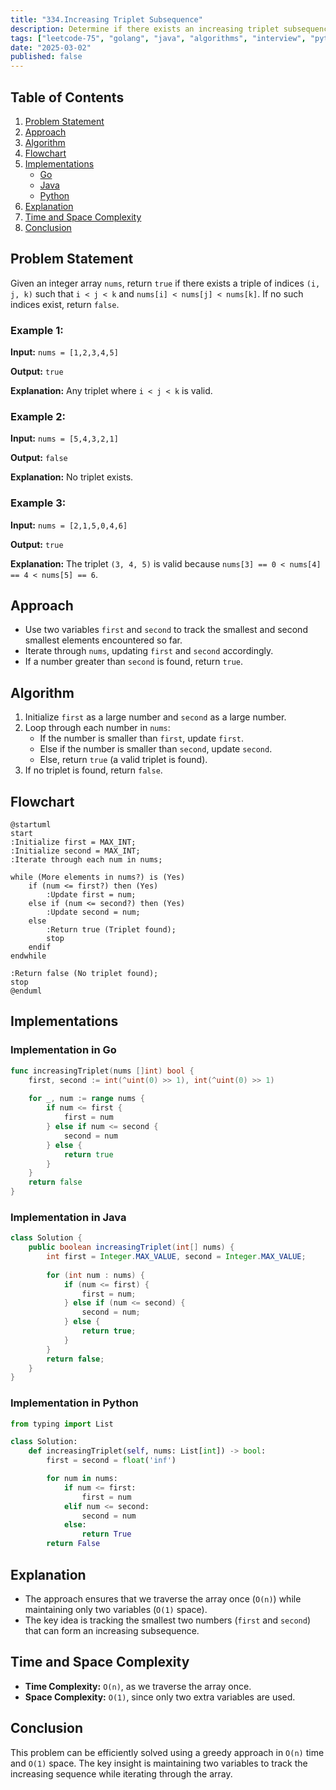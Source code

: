 ```yaml
---
title: "334.Increasing Triplet Subsequence"
description: Determine if there exists an increasing triplet subsequence in an array in O(n) time complexity. Includes Go and Java implementations.
tags: ["leetcode-75", "golang", "java", "algorithms", "interview", "python", "leetcode"]
date: "2025-03-02"
published: false
---
```


## Table of Contents
1. [Problem Statement](#problem-statement)
2. [Approach](#approach)
3. [Algorithm](#algorithm)
4. [Flowchart](#flowchart)
5. [Implementations](#implementations)
   - [Go](#implementation-in-go)
   - [Java](#implementation-in-java)
   - [Python](#implementation-in-python)
6. [Explanation](#explanation)
7. [Time and Space Complexity](#time-and-space-complexity)
8. [Conclusion](#conclusion)

## Problem Statement
Given an integer array `nums`, return `true` if there exists a triple of indices `(i, j, k)` such that `i < j < k` and `nums[i] < nums[j] < nums[k]`. If no such indices exist, return `false`.

### Example 1:
**Input:** `nums = [1,2,3,4,5]`

**Output:** `true`

**Explanation:** Any triplet where `i < j < k` is valid.

### Example 2:
**Input:** `nums = [5,4,3,2,1]`

**Output:** `false`

**Explanation:** No triplet exists.

### Example 3:
**Input:** `nums = [2,1,5,0,4,6]`

**Output:** `true`

**Explanation:** The triplet `(3, 4, 5)` is valid because `nums[3] == 0 < nums[4] == 4 < nums[5] == 6`.

## Approach
- Use two variables `first` and `second` to track the smallest and second smallest elements encountered so far.
- Iterate through `nums`, updating `first` and `second` accordingly.
- If a number greater than `second` is found, return `true`.

## Algorithm
1. Initialize `first` as a large number and `second` as a large number.
2. Loop through each number in `nums`:
   - If the number is smaller than `first`, update `first`.
   - Else if the number is smaller than `second`, update `second`.
   - Else, return `true` (a valid triplet is found).
3. If no triplet is found, return `false`.

## Flowchart

```plaintext
@startuml
start
:Initialize first = MAX_INT;
:Initialize second = MAX_INT;
:Iterate through each num in nums;

while (More elements in nums?) is (Yes)
    if (num <= first?) then (Yes)
        :Update first = num;
    else if (num <= second?) then (Yes)
        :Update second = num;
    else
        :Return true (Triplet found);
        stop
    endif
endwhile

:Return false (No triplet found);
stop
@enduml
```

## Implementations
### **Implementation in Go**
```go
func increasingTriplet(nums []int) bool {
    first, second := int(^uint(0) >> 1), int(^uint(0) >> 1)
    
    for _, num := range nums {
        if num <= first {
            first = num
        } else if num <= second {
            second = num
        } else {
            return true
        }
    }
    return false
}
```

### **Implementation in Java**
```java
class Solution {
    public boolean increasingTriplet(int[] nums) {
        int first = Integer.MAX_VALUE, second = Integer.MAX_VALUE;
        
        for (int num : nums) {
            if (num <= first) {
                first = num;
            } else if (num <= second) {
                second = num;
            } else {
                return true;
            }
        }
        return false;
    }
}
```

### **Implementation in Python**

```python
from typing import List

class Solution:
    def increasingTriplet(self, nums: List[int]) -> bool:
        first = second = float('inf') 

        for num in nums:
            if num <= first:
                first = num
            elif num <= second:
                second = num
            else:
                return True
        return False
```

## Explanation
- The approach ensures that we traverse the array once (`O(n)`) while maintaining only two variables (`O(1)` space).
- The key idea is tracking the smallest two numbers (`first` and `second`) that can form an increasing subsequence.

## Time and Space Complexity
- **Time Complexity:** `O(n)`, as we traverse the array once.
- **Space Complexity:** `O(1)`, since only two extra variables are used.

## Conclusion
This problem can be efficiently solved using a greedy approach in `O(n)` time and `O(1)` space. The key insight is maintaining two variables to track the increasing sequence while iterating through the array.


